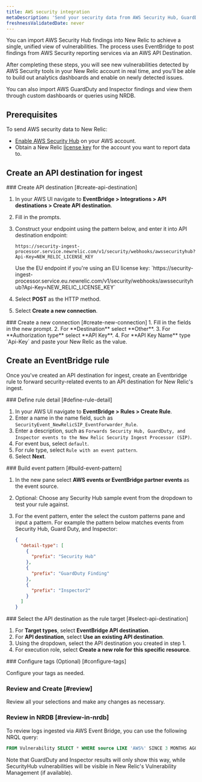 ```yaml
---
title: AWS security integration
metaDescription: 'Send your security data from AWS Security Hub, GuardDuty, and inspector directly to New Relic.'
freshnessValidatedDate: never
---
```

You can import AWS Security Hub findings into New Relic to achieve a single, unified view of vulnerabilities. The process uses EventBridge to post findings from AWS Security reporting services via an AWS API Destination.

After completing these steps, you will see new vulnerabilities detected by AWS Security tools in your New Relic account in real time, and you'll be able to build out analytics dashboards and enable <InlinePopover type="alerts" /> on newly detected issues. 

You can also import AWS GuardDuty and Inspector findings and view them through custom dashboards or queries using NRDB. 

## Prerequisites

To send AWS security data to New Relic:
- [Enable AWS Security Hub](https://docs.aws.amazon.com/securityhub/latest/userguide/securityhub-settingup.html) on your AWS account. 
- Obtain a New Relic [license key](/docs/accounts-partnerships/install-new-relic/account-setup/license-key) for the account you want to report data to.

## Create an API destination for ingest

<Steps>
  <Step>
### Create API destination [#create-api-destination]

1. In your AWS UI navigate to <DNT>**EventBridge > Integrations > API destinations > Create API destination**</DNT>.
2. Fill in the prompts.
3. Construct your endpoint using the pattern below, and enter it into API destination endpoint:

    ```
    https://security-ingest-processor.service.newrelic.com/v1/security/webhooks/awssecurityhub?Api-Key=NEW_RELIC_LICENSE_KEY
    ```
    <Callout variant="important">
        Use the EU endpoint if you're using an EU license key: `https://security-ingest-processor.service.eu.newrelic.com/v1/security/webhooks/awssecurityhub?Api-Key=NEW_RELIC_LICENSE_KEY` 
    </Callout>
4. Select <DNT>**POST**</DNT> as the HTTP method.
5. Select <DNT>**Create a new connection**</DNT>.
  </Step>
  <Step>
### Create a new connection [#create-new-connection]
1. Fill in the fields in the new prompt.
2. For <DNT>**Destination**</DNT> select <DNT>**Other**</DNT>.
3. For <DNT>**Authorization type**</DNT> select <DNT>**API Key**</DNT>.
4. For <DNT>**API Key Name**</DNT> type `Api-Key` and paste your New Relic <InlinePopover type="licenseKey" /> as the value.
  </Step>
</Steps>

## Create an EventBridge rule

Once you've created an API destination for ingest, create an Eventbridge rule to forward security-related events to an API destination for New Relic's ingest.

<Steps>
  <Step>
### Define rule detail [#define-rule-detail]

1. In your AWS UI navigate to <DNT>**EventBridge > Rules > Create Rule**</DNT>.
2. Enter a name in the name field, such as `SecurityEvent_NewRelicSIP_EventForwarder_Rule`.
3. Enter a description, such as `Forwards Security Hub, GuardDuty, and Inspector events to the New Relic Security Ingest Processor (SIP)`.
4. For event bus, select `default`.
5. For rule type, select `Rule with an event pattern`.
6. Select <DNT>**Next**</DNT>.
  </Step>
  <Step>
### Build event pattern [#build-event-pattern]

1. In the new pane select <DNT>**AWS events or EventBridge partner events**</DNT> as the event source.
2. Optional: Choose any Security Hub sample event from the dropdown to test your rule against. 
3. For the event pattern, enter the select the custom patterns pane and input a pattern. For example the pattern below matches events from Security Hub, Guard Duty, and Inspector:

    ```json
    {
      "detail-type": [
        {
          "prefix": "Security Hub"
        },
        {
          "prefix": "GuardDuty Finding"
        },
        {
          "prefix": "Inspector2"
        }
      ]
    }
    ```
  </Step>
  <Step>
### Select the API destination as the rule target [#select-api-destination]

1. For <DNT>**Target types**</DNT>, select <DNT>**EventBridge API destination**</DNT>.
2. For <DNT>**API destination**</DNT>, select <DNT>**Use an existing API destination**</DNT>.
3. Using the dropdown, select the API destination you created in step 1.
4. For execution role, select <DNT>**Create a new role for this specific resource**</DNT>.
  </Step>
  <Step>
### Configure tags (Optional) [#configure-tags]

Configure your tags as needed.
  </Step>
  <Step>
### Review and Create [#review]

Review all your selections and make any changes as necessary.
  </Step>
  <Step>
### Review in NRDB [#review-in-nrdb]

To review logs ingested via AWS Event Bridge, you can use the following NRQL query:

```sql
FROM Vulnerability SELECT * WHERE source LIKE 'AWS%' SINCE 3 MONTHS AGO
```

Note that GuardDuty and Inspector results will only show this way, while SecurityHub vulnerabilities will be visible in New Relic's Vulnerability Management (if available).
  </Step>
</Steps>
